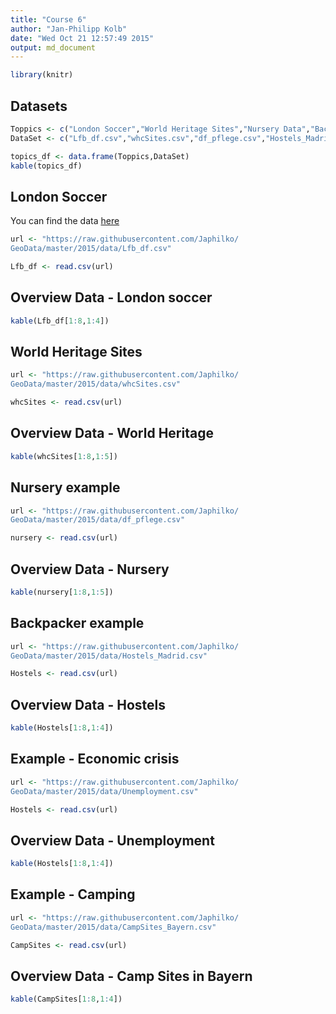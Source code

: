 ```yaml
---
title: "Course 6"
author: "Jan-Philipp Kolb"
date: "Wed Oct 21 12:57:49 2015"
output: md_document
---
```


```r
library(knitr)
```


## Datasets

```r
Toppics <- c("London Soccer","World Heritage Sites","Nursery Data","Backpacker","Economic Crisis","Camping")
DataSet <- c("Lfb_df.csv","whcSites.csv","df_pflege.csv","Hostels_Madrid.csv","Unemployment.csv","CampSites_Bayern.csv")

topics_df <- data.frame(Toppics,DataSet)
kable(topics_df)
```

## London Soccer

You can find the data [here](https://github.com/Japhilko/GeoData/tree/master/2015/data)

```r
url <- "https://raw.githubusercontent.com/Japhilko/
GeoData/master/2015/data/Lfb_df.csv"

Lfb_df <- read.csv(url) 
```

## Overview Data - London soccer

```r
kable(Lfb_df[1:8,1:4])
```

## World Heritage Sites

```r
url <- "https://raw.githubusercontent.com/Japhilko/
GeoData/master/2015/data/whcSites.csv"

whcSites <- read.csv(url) 
```

## Overview Data - World Heritage

```r
kable(whcSites[1:8,1:5])
```


## Nursery example


```r
url <- "https://raw.githubusercontent.com/Japhilko/
GeoData/master/2015/data/df_pflege.csv"

nursery <- read.csv(url) 
```


## Overview Data - Nursery

```r
kable(nursery[1:8,1:5])
```


## Backpacker example


```r
url <- "https://raw.githubusercontent.com/Japhilko/
GeoData/master/2015/data/Hostels_Madrid.csv"

Hostels <- read.csv(url) 
```


## Overview Data - Hostels

```r
kable(Hostels[1:8,1:4])
```


## Example - Economic crisis


```r
url <- "https://raw.githubusercontent.com/Japhilko/
GeoData/master/2015/data/Unemployment.csv"

Hostels <- read.csv(url) 
```


## Overview Data - Unemployment

```r
kable(Hostels[1:8,1:4])
```


## Example - Camping


```r
url <- "https://raw.githubusercontent.com/Japhilko/
GeoData/master/2015/data/CampSites_Bayern.csv"

CampSites <- read.csv(url) 
```


## Overview Data - Camp Sites in Bayern

```r
kable(CampSites[1:8,1:4])
```


